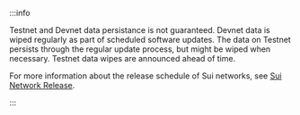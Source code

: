 
:::info 

Testnet and Devnet data persistance is not guaranteed. Devnet data is wiped regularly as part of scheduled software updates. The data on Testnet persists through the regular update process, but might be wiped when necessary. Testnet data wipes are announced ahead of time.

For more information about the release schedule of Sui networks, see [Sui Network Release](https://sui.io/networkinfo/).

:::